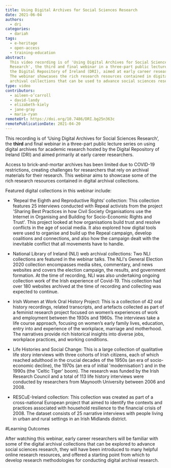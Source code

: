 ```yaml
---
title: Using Digital Archives for Social Sciences Research
date: 2021-06-04
authors:
  - dri
categories:
  - dariah
tags:
  - e-heritage
  - open-access
  - training-education
abstract:
  This video recording is of 'Using Digital Archives for Social Sciences
  Research', the third and final webinar in a three-part public lecture series hosted by
  the Digital Repository of Ireland (DRI), aimed at early career researchers.
  The webinar showcases the rich research resources contained in digital
  archival collections that can be used to advance social sciences research.
type: video
contributors:
  - aileen-o’carroll
  - david-landy
  - elizabeth-kiely
  - jane-gray
  - maria-ryan
remoteUrl: https://doi.org/10.7486/DRI.bg25n363c
remotePublicationDate: 2021-04-20
---
```


This recording is of ‘Using Digital Archives for Social Sciences Research’, the
**third** and final webinar in a three-part public lecture series on using digital archives
for academic research hosted by the Digital Repository of Ireland (DRI) and
aimed primarily at early career researchers.

Access to brick-and-mortar archives has been limited due to COVID-19
restrictions, creating challenges for researchers that rely on archival
materials for their research. This webinar aims to showcase some of the rich
research resources contained in digital archival collections.

Featured digital collections in this webinar include:

- ‘Repeal the Eighth and Reproductive Rights’ collection: This collection
  features 25 interviews conducted with Repeal activists from the project
  'Sharing Best Practices in how Civil Society Organisations use the Internet in
  Organising and Building for Socio-Economic Rights and Trust'. This project
  looked at how organisations build trust and resolve conflicts in the age of
  social media. It also explored how digital tools were used to organise and
  build up the Repeal campaign, develop coalitions and connections, and also how
  the campaign dealt with the inevitable conflict that all movements have to
  handle.

- National Library of Ireland (NLI) web archival collections: Two NLI
  collections are featured in the webinar talks. The NLI's General Election 2020
  collection encompasses media sites, commentary, and news websites and covers
  the election campaign, the results, and government formation. At the time of
  recording, NLI was also undertaking ongoing collection work of the Irish
  experience of Covid-19. This collection had over 180 websites archived at the
  time of recording and collecting was expected to continue.

- Irish Women at Work Oral History Project: This is a collection of 42 oral
  history recordings, related transcripts, and artefacts collected as part of a
  feminist research project focused on women’s experiences of work and
  employment between the 1930s and 1960s. The interviews take a life course
  approach, focusing on women’s early family lives, education, entry into and
  experience of the workplace, marriage and motherhood. The narratives provide
  rich historical insights into diverse jobs, workplace practices, and working
  conditions.

- Life Histories and Social Change: This is a large collection of qualitative
  life story interviews with three cohorts of Irish citizens, each of which
  reached adulthood in the crucial decades of the 1950s (an era of
  socio-economic decline), the 1970s (an era of initial 'modernisation') and in
  the 1990s (the 'Celtic Tiger' boom). The research was funded by the Irish
  Research Council and a total of 113 life history interviews were conducted by
  researchers from Maynooth University between 2006 and 2008.

- RESCuE-Ireland collection: This collection was created as part of a
  cross-national European project that aimed to identify the contexts and
  practices associated with household resilience to the financial crisis
  of 2008. The dataset consists of 25 narrative interviews with people living in
  urban and rural settings in an Irish Midlands district.

#Learning Outcomes

After watching this webinar, early career researchers will be familiar with some
of the digital archival collections that can be explored to advance social
sciences research, they will have been introduced to many helpful online
research resources, and offered a starting point from which to develop research
methodologies for conducting digital archival research.

<CTA
  title="Interested in learning more?"
  subtitle="Using Digital Archives for Social Sciences Research"
  url="https://doi.org/10.7486/DRI.bg25n363c"
/>
